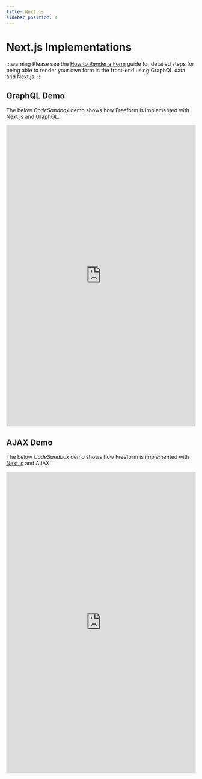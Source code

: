 ```yaml
---
title: Next.js
sidebar_position: 4
---
```



# Next.js Implementations<Badge type="feature" text="Improved 4.1.0+" />

:::warning
Please see the [How to Render a Form](./graphql.mdx#how-to-render-a-form) guide for detailed steps for being able to render your own form in the front-end using GraphQL data and Next.js.
:::

## GraphQL Demo

The below _CodeSandbox_ demo shows how Freeform is implemented with [Next.js](https://react.dev/) and [GraphQL](./graphql.mdx).

<iframe
  title="Next.js + GraphQL CodeSandbox Demo"
  id="codesandbox-graphql"
  src="https://codesandbox.io/p/github/solspace/craft-freeform-demo-nextjs-graphql/"
  scrolling="yes"
  height="800px"
  width="100%"
  className="app-demo"
  frameborder="0"
></iframe>

## AJAX Demo

The below _CodeSandbox_ demo shows how Freeform is implemented with [Next.js](https://react.dev/) and AJAX.

<iframe
  title="Next.js + AJAX CodeSandbox Demo"
  id="codesandbox-ajax"
  src="https://codesandbox.io/p/github/solspace/craft-freeform-demo-nextjs-ajax/"
  scrolling="yes"
  height="800px"
  width="100%"
  className="app-demo"
  frameborder="0"
></iframe>
